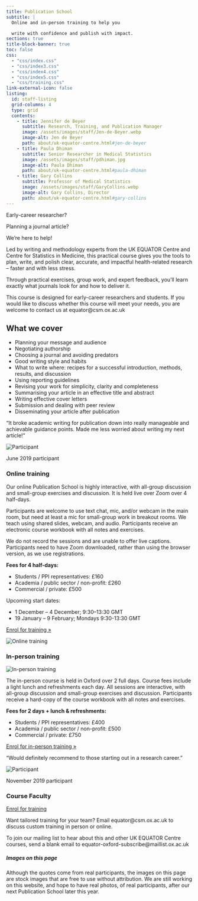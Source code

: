 ```yaml
---
title: Publication School
subtitle: |
  Online and in-person training to help you 

  write with confidence and publish with impact.
sections: true
title-block-banner: true
toc: false
css:
  - "css/index.css"
  - "css/index3.css"
  - "css/index4.css"
  - "css/index5.css"
  - "css/training.css"
link-external-icon: false
listing: 
  id: staff-listing
  grid-columns: 4
  type: grid
  contents: 
    - title: Jennifer de Beyer
      subtitle: Research, Training, and Publication Manager
      image: /assets/images/staff/Jen-de-Beyer.webp
      image-alt: Jen de Beyer
      path: about/uk-equator-centre.html#jen-de-beyer
    - title: Paula Dhiman 
      subtitle: Senior Researcher in Medical Statistics
      image: /assets/images/staff/pdhiman.jpg
      image-alt: Paula Dhiman
      path: about/uk-equator-centre.html#paula-dhiman
    - title: Gary Collins
      subtitle: Professor of Medical Statistics
      image: /assets/images/staff/GaryCollins.webp
      image-alt: Gary Collins, Director
      path: about/uk-equator-centre.html#gary-collins
---
```


::: {.content-block} 

:::{.lead}
Early-career researcher? 

Planning a journal article?

We're here to help!
:::

Led by writing and methodology experts from the UK EQUATOR Centre and Centre for Statistics in Medicine, this practical course gives you the tools to plan, write, and polish clear, accurate, and impactful health-related research – faster and with less stress. 

Through practical exercises, group work, and expert feedback, you’ll learn exactly what journals look for and how to deliver it. 

This course is designed for early-career researchers and students. If you would like to discuss whether this course will meet your needs, you are welcome to contact us at equator@csm.ox.ac.uk

## What we cover

::: {.grid}

::: {.g-col-md-8 .g-col-12}

* Planning your message and audience
* Negotiating authorship
* Choosing a journal and avoiding predators
* Good writing style and habits
* What to write where: recipes for a successful introduction, methods, results, and discussion
* Using reporting guidelines
* Revising your work for simplicity, clarity and completeness
* Summarising your article in an effective title and abstract
* Writing effective cover letters
* Submission and dealing with peer review
* Disseminating your article after publication

:::
<!-- .grid-col-8 -->

::: {.g-col-md-4 .g-col-12}

:::{.quote .card style="margin-top: 0px;"}

:::{.quote-text-normal}
"It broke academic writing for publication down into really manageable and achievable guidance points. Made me less worried about writing my next article!"
:::

::: {.quote-who}
<img src="assets/images/training/headshot3.webp" alt="Participant">

::: {.name}
[June 2019 participant]{.text-small}
:::
<!-- .name -->

:::
<!-- .quote-who -->

:::
<!-- .quote -->

:::
<!-- .grid-col-4 -->

:::
<!-- .grid -->

:::
<!-- .content-block -->

::: {.gradient-background-1 .hero-banner}

::: {.content-block}

### Online training

::: {.grid}

::: {.g-col-md-8 .g-col-12}

Our online Publication School is highly interactive, with all-group discussion and small-group exercises and discussion. It is held live over Zoom over 4 half-days. 

Participants are welcome to use text chat, mic, and/or webcam in the main room, but need at least a mic for small-group work in breakout rooms. We teach using shared slides, webcam, and audio. Participants receive an electronic course workbook with all notes and exercises.

We do not record the sessions and are unable to offer live captions. Participants need to have Zoom downloaded, rather than using the browser version, as we use registrations. 

**Fees for 4 half-days:**

* Students / PPI representatives: £160
* Academia / public sector / non-profit: £260
* Commercial / private: £500

Upcoming start dates:

* 1 December – 4 December; 9:30–13:30 GMT
* 19 January – 9 February; Mondays 9:30-13:30 GMT

[Enrol for training »](https://www.oxforduniversitystores.co.uk/short-courses/nuffield-department-of-orthopaedics-rheumatology-and-musculoskeletal-sciences/botnar-research-centre/equator-publication-school)

:::
<!-- .g-col-md-8 -->

::: {.g-col-md-4 .g-col-12}

![Online training](assets/images/training/woman-at-desk.webp)\

:::

<!-- hero-buttons -->

<!-- .g-col-md-4 -->

:::
<!-- .grid -->

### In-person training

::: {.grid}

::: {.g-col-md-4 .g-col-12}

![In-person training](assets/images/training/pexels-bertellifotografia-18999456.webp)\

:::
<!-- .g-col-md-4 -->

::: {.g-col-md-8 .g-col-12}

The in-person course is held in Oxford over 2 full days. Course fees include a light lunch and refreshments each day. All sessions are interactive, with all-group discussion and small-group exercises and discussion. Participants receive a hard-copy of the course workbook with all notes and exercises.

**Fees for 2 days + lunch & refreshments:**

* Students / PPI representatives: £400
* Academia / public sector / non-profit: £500
* Commercial / private: £750

[Enrol for in-person training »](https://www.oxforduniversitystores.co.uk/short-courses/nuffield-department-of-orthopaedics-rheumatology-and-musculoskeletal-sciences/botnar-research-centre/equator-publication-school) 

:::
<!-- .grid-col-8 -->

:::
<!-- .grid -->

:::{.quote .card}

:::{.quote-text-normal}
"Would definitely recommend to those starting out in a research career."
:::

::: {.quote-who}
<img src="assets/images/training/headshot1.webp" alt="Participant">

::: {.name}
[November 2019 participant]{.text-small}
:::
<!-- .name -->

:::
<!-- .quote-who -->

:::
<!-- .quote -->

:::
<!-- .content-block -->

:::
<!-- .gradient-background -->

### Course Faculty

::: {#staff-listing}
:::

::: {.content-block .center}

::: {.hero-buttons .center}
[Enrol for training](https://www.oxforduniversitystores.co.uk/short-courses/nuffield-department-of-orthopaedics-rheumatology-and-musculoskeletal-sciences/botnar-research-centre/equator-publication-school){.btn-action-primary .btn-action .btn-primary .btn .btn-lg .margin-right-1 role="button"}
:::
<!-- #TODO update this link (and one above once we have an NDORMS storefront) -->

Want tailored training for your team? Email equator@csm.ox.ac.uk to discuss custom training in person or online.

To join our mailing list to hear about this and other UK EQUATOR Centre courses, send a blank email to equator-oxford-subscribe@maillist.ox.ac.uk

:::

##### Images on this page {.appendix}

Although the quotes come from real participants, the images on this page are stock images that are free to use without attribution. We are still working on this website, and hope to have real photos, of real participants, after our next Publication School later this year. 